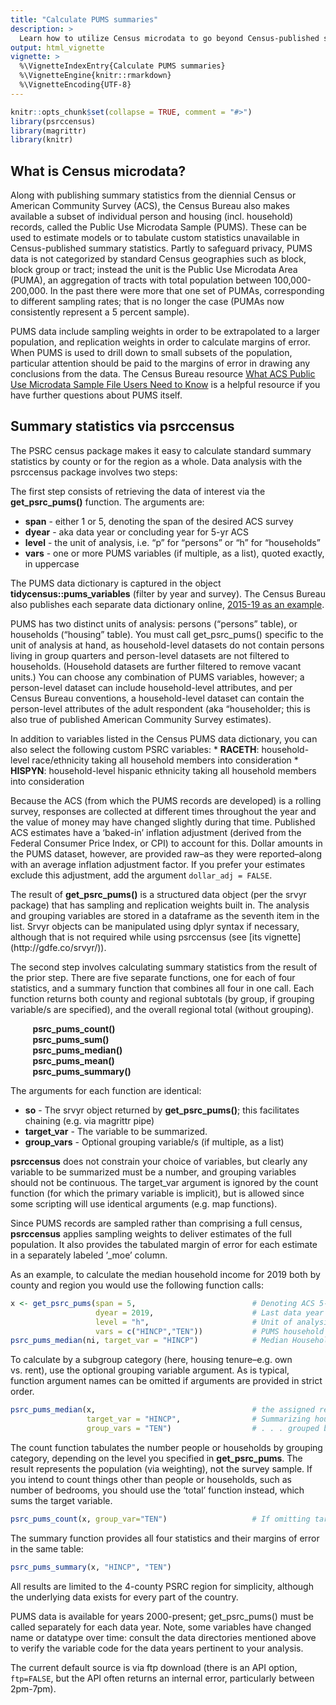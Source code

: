```yaml
---
title: "Calculate PUMS summaries"
description: >
  Learn how to utilize Census microdata to go beyond Census-published statistics
output: html_vignette
vignette: >
  %\VignetteIndexEntry{Calculate PUMS summaries}
  %\VignetteEngine{knitr::rmarkdown}
  %\VignetteEncoding{UTF-8}
---
```


```r
knitr::opts_chunk$set(collapse = TRUE, comment = "#>")
library(psrccensus)
library(magrittr)
library(knitr)
```

## What is Census microdata?

Along with publishing summary statistics from the diennial Census or American Community Survey (ACS), the Census Bureau also makes available a subset of individual person and housing (incl. household) records, called the Public Use Microdata Sample (PUMS). These can be used to estimate models or to tabulate custom statistics unavailable in Census-published summary statistics. Partly to safeguard privacy, PUMS data is not categorized by standard Census geographies such as block, block group or tract; instead the unit is the Public Use Microdata Area (PUMA), an aggregation of tracts with total population between 100,000-200,000. In the past there were more that one set of PUMAs, corresponding to different sampling rates; that is no longer the case (PUMAs now consistently represent a 5 percent sample).

PUMS data include sampling weights in order to be extrapolated to a larger population, and replication weights in order to calculate margins of error. When PUMS is used to drill down to small subsets of the population, particular attention should be paid to the margins of error in drawing any conclusions from the data. The Census Bureau resource [What ACS Public Use Microdata Sample File Users Need to Know]( https://www.census.gov/programs-surveys/acs/guidance/handbooks/pums.html) is a helpful resource if you have further questions about PUMS itself.

## Summary statistics via psrccensus

The PSRC census package makes it easy to calculate standard summary statistics by county or for the region as a whole. Data analysis with the psrccensus package involves two steps:

The first step consists of retrieving the data of interest via the **get_psrc_pums()** function. The arguments are:

  * **span**  - either 1 or 5, denoting the span of the desired ACS survey
  * **dyear** - aka data year or concluding year for 5-yr ACS
  * **level** - the unit of analysis, i.e. "p" for "persons" or "h" for "households"
  * **vars**  - one or more PUMS variables (if multiple, as a list), quoted exactly, in uppercase
  
The PUMS data dictionary is captured in the object **tidycensus::pums_variables** (filter by year and survey). The Census Bureau also publishes each separate data dictionary online, [2015-19 as an example](https://www2.census.gov/programs-surveys/acs/tech_docs/pums/data_dict/PUMS_Data_Dictionary_2015-2019.pdf).

PUMS has two distinct units of analysis: persons ("persons" table), or households ("housing" table). You must call get_psrc_pums() specific to the unit of analysis at hand, as household-level datasets do not contain persons living in group quarters and person-level datasets are not filtered to households. (Household datasets are further filtered to remove vacant units.) You can choose any combination of PUMS variables, however; a person-level dataset can include household-level attributes, and per Census Bureau conventions, a household-level dataset can contain the person-level attributes of the adult respondent (aka "householder; this is also true of published American Community Survey estimates). 

In addition to variables listed in the Census PUMS data dictionary, you can also select the following custom PSRC variables: 
  * **RACETH**: household-level race/ethnicity taking all household members into consideration
  * **HISPYN**: household-level hispanic ethnicity taking all household members into consideration

Because the ACS (from which the PUMS records are developed) is a rolling survey, responses are collected at different times throughout the year and the value of money may have changed slightly during that time. Published ACS estimates have a 'baked-in' inflation adjustment (derived from the Federal Consumer Price Index, or CPI) to account for this. Dollar amounts in the PUMS dataset, however, are provided raw--as they were reported--along with an average inflation adjustment factor. If you prefer your estimates exclude this adjustment, add the argument `dollar_adj = FALSE`.

The result of **get_psrc_pums()** is a structured data object (per the srvyr package) that has sampling and replication weights built in. The analysis and grouping variables are stored in a dataframe as the seventh item in the list. Srvyr objects can be manipulated using dplyr syntax if necessary, although that is not required while using psrccensus (see [its vignette] (http://gdfe.co/srvyr/)).

The second step involves calculating summary statistics from the result of the prior step. There are five separate functions, one for each of four statistics, and a summary function that combines all four in one call. Each function returns both county and regional subtotals (by group, if grouping variable/s are specified), and the overall regional total (without grouping).

|          **psrc_pums_count()**    
|          **psrc_pums_sum()**  
|          **psrc_pums_median()**    
|          **psrc_pums_mean()**
|          **psrc_pums_summary()**

The arguments for each function are identical:

  * **so**          - The srvyr object returned by **get_psrc_pums()**; this facilitates chaining (e.g. via magrittr pipe)
  * **target_var**  - The variable to be summarized.
  * **group_vars**  - Optional grouping variable/s (if multiple, as a list)

**psrccensus** does not constrain your choice of variables, but clearly any variable to be summarized must be a number, and grouping variables should not be continuous. The target_var argument is ignored by the count function (for which the primary variable is implicit), but is allowed since some scripting will use identical arguments (e.g. map functions).

Since PUMS records are sampled rather than comprising a full census, **psrccensus** applies sampling weights to deliver estimates of the full population. It also provides the tabulated margin of error for each estimate in a separately labeled '_moe' column. 

As an example, to calculate the median household income for 2019 both by county and region you would use the following function calls:
```r
x <- get_psrc_pums(span = 5,                          # Denoting ACS 5-year estimates; 1-year also available
                   dyear = 2019,                      # Last data year of span
                   level = "h",                       # Unit of analysis == person; "h" used for household
                   vars = c("HINCP","TEN"))           # PUMS household income & housing tenure variables; using tenure later. You can choose as many variables as you need.
psrc_pums_median(ni, target_var = "HINCP")            # Median Household income (without regard to tenure)
```

To calculate by a subgroup category (here, housing tenure--e.g. own vs. rent), use the optional grouping variable argument. As is typical, function argument names can be omitted if arguments are provided in strict order.
```r
psrc_pums_median(x,                                   # the assigned result of get_psrc_pums()
                 target_var = "HINCP",                # Summarizing household income . . .
                 group_vars = "TEN")                  # . . . grouped by housing tenure
```

The count function tabulates the number people or households by grouping category, depending on the level you specified in **get_psrc_pums**. The result represents the population (via weighting), not the survey sample. If you intend to count things other than people or households, such as number of bedrooms, you should use the 'total' function instead, which sums the target variable.
```r
psrc_pums_count(x, group_var="TEN")                   # If omitting target_var argument, group_var must be labeled
```

The summary function provides all four statistics and their margins of error in the same table:
```r
psrc_pums_summary(x, "HINCP", "TEN")
```

All results are limited to the 4-county PSRC region for simplicity, although the underlying data exists for every part of the country. 

PUMS data is available for years 2000-present; get_psrc_pums() must be called separately for each data year. Note, some variables have changed name or datatype over time: consult the data directories mentioned above to verify the variable code for the data years pertinent to your analysis. 

The current default source is via ftp download (there is an API option, `ftp=FALSE`, but the API often returns an internal error, particularly between 2pm-7pm).
